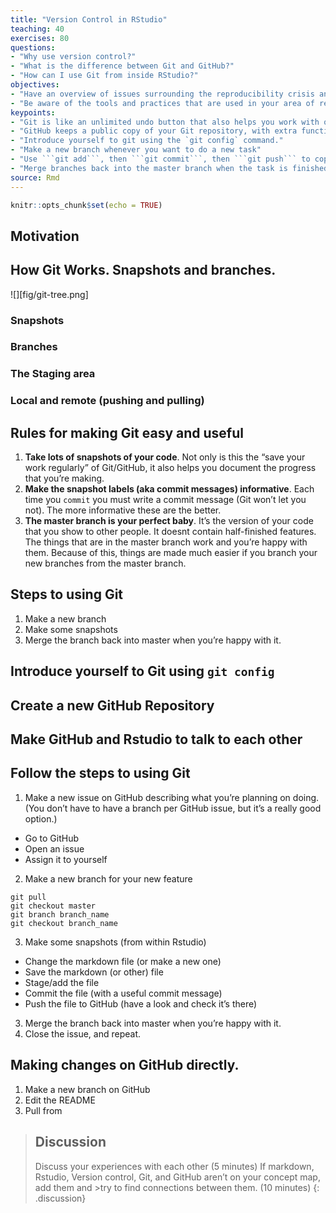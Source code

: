 ```yaml
---
title: "Version Control in RStudio"
teaching: 40
exercises: 80
questions:
- "Why use version control?"
- "What is the difference between Git and GitHub?"
- "How can I use Git from inside RStudio?"
objectives:
- "Have an overview of issues surrounding the reproducibility crisis and current ways to avoid those pitfalls."
- "Be aware of the tools and practices that are used in your area of research and how they may contribute to the reproducibility crisis."
keypoints:
- "Git is like an unlimited undo button that also helps you work with others"
- "GitHub keeps a public copy of your Git repository, with extra functionality"
- "Introduce yourself to git using the `git config` command."
- "Make a new branch whenever you want to do a new task"
- "Use ```git add```, then ```git commit```, then ```git push``` to copy snapshots that you're happy with from your local files to the public copy on GitHub"
- "Merge branches back into the master branch when the task is finished"
source: Rmd
---
```


```r
knitr::opts_chunk$set(echo = TRUE)
```

## Motivation
<!-- copy from existing carpentries-- http://swcarpentry.github.io/git-novice/01-basics/index.html-->

## How Git Works. Snapshots and branches.
![][fig/git-tree.png]

### Snapshots

### Branches

### The Staging area

### Local and remote (pushing and pulling)

## Rules for making Git easy and useful
1. __Take lots of snapshots of your code__. Not only is this the "save your work regularly" of Git/GitHub, it also helps you document the progress that you're making.
2. __Make the snapshot labels (aka commit messages) informative__. Each time you ```commit``` you must write a commit message (Git won't let you not). The more informative these are the better.
3. __The master branch is your perfect baby__. It's the version of your code that you show to other people. It doesnt contain half-finished features. The things that are in the master branch work and you're happy with them. Because of this, things are made much easier if you branch your new branches from the master branch.

## Steps to using Git
1. Make a new branch
2. Make some snapshots
3. Merge the branch back into master when you're happy with it.

## Introduce yourself to Git using ```git config```

## Create a new GitHub Repository

## Make GitHub and Rstudio to talk to each other

## Follow the steps to using Git
1. Make a new issue on GitHub describing what you're planning on doing.
(You don't have to have a branch per GitHub issue, but it's a really good option.)
  - Go to GitHub
  - Open an issue
  - Assign it to yourself
2. Make a new branch for your new feature
<!-- convert to R -->
```
git pull
git checkout master
git branch branch_name
git checkout branch_name
```
3. Make some snapshots (from within Rstudio)
  - Change the markdown file (or make a new one)
  - Save the markdown (or other) file
  - Stage/add the file
  - Commit the file (with a useful commit message)
  - Push the file to GitHub (have a look and check it's there)
3. Merge the branch back into master when you're happy with it.
4. Close the issue, and repeat.

## Making changes on GitHub directly.
1. Make a new branch on GitHub
2. Edit the README
3. Pull from 

>## Discussion
>Discuss your experiences with each other (5 minutes)
>If markdown, Rstudio, Version control, Git, and GitHub aren't on your concept map, add them and >try to find connections between them. (10 minutes)
{: .discussion}
